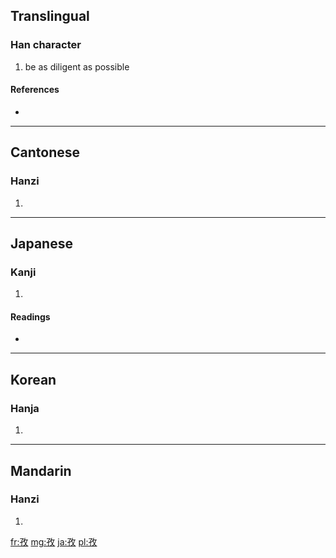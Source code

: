 ==Translingual==

===Han character===
{{Han char|rn=39|rad=子|as=04|sn=7|four=1844<sub>0</sub>|canj=弓木人大 (NDOK)}}

# be as diligent as possible

====References====
* {{Han ref|kx=0278.100|dkj=06951|dj=0546.030|hdz=21012.020|uh=5B5C|ud=23388|bh=A7B6|bd=42934}}

----

==Cantonese==

===Hanzi===
{{yue-hanzi|jyut=|y=ji1}}

# {{defn|Cantonese|sort=子04}}

----

==Japanese==

===Kanji===
{{ja-kanji|grade=|rs=子04}}

# {{defn|Japanese|sort=子04}}

====Readings====
* {{ja-readings|on=[[し]] (shi)|kun=[[つとめる]] (tsutomeru)}}

----

==Korean==

===Hanja===
{{ko-hanja|hangeul=자|rv=ja|mr=cha}}

# {{defn|Korean|sort=子04}}

----

==Mandarin==

===Hanzi===
{{cmn-hanzi|pin=[[xùn]] ([[xun4]]), [[zī]] ([[zi1]])|wg=hsün<sup>4</sup>, tzu<sup>1</sup>}}

# {{defn|Mandarin|sort=子04}}

[[fr:孜]]
[[mg:孜]]
[[ja:孜]]
[[pl:孜]]